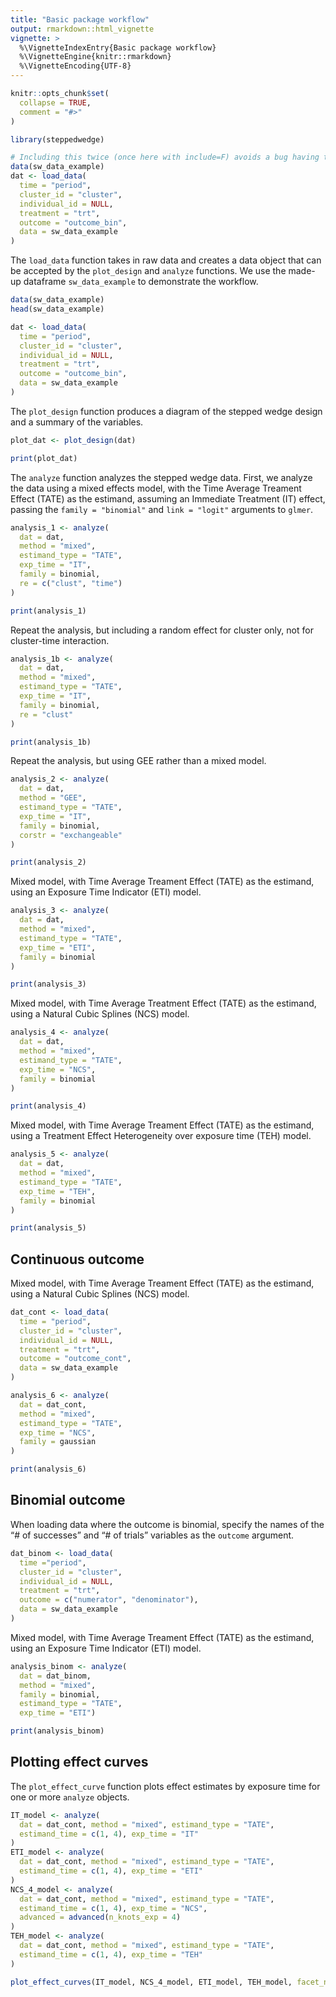 ```yaml
---
title: "Basic package workflow"
output: rmarkdown::html_vignette
vignette: >
  %\VignetteIndexEntry{Basic package workflow}
  %\VignetteEngine{knitr::rmarkdown}
  %\VignetteEncoding{UTF-8}
---
```


```r
knitr::opts_chunk$set(
  collapse = TRUE,
  comment = "#>"
)
```

```r
library(steppedwedge)
```

```r
# Including this twice (once here with include=F) avoids a bug having to do with dplyr and pkgdown
data(sw_data_example)
dat <- load_data(
  time = "period",
  cluster_id = "cluster",
  individual_id = NULL,
  treatment = "trt",
  outcome = "outcome_bin",
  data = sw_data_example
)
```

The `load_data` function takes in raw data and creates a data object that can be accepted by the `plot_design` and `analyze` functions. We use the made-up dataframe `sw_data_example` to demonstrate the workflow.

```r
data(sw_data_example)
head(sw_data_example)

dat <- load_data(
  time = "period",
  cluster_id = "cluster",
  individual_id = NULL,
  treatment = "trt",
  outcome = "outcome_bin",
  data = sw_data_example
)
```


The `plot_design` function produces a diagram of the stepped wedge design and a summary of the variables.

```r
plot_dat <- plot_design(dat)

print(plot_dat)
```


The `analyze` function analyzes the stepped wedge data. First, we analyze the data using a mixed effects model, with the Time Average Treament Effect (TATE) as the estimand, assuming an Immediate Treatment (IT) effect, passing the `family = "binomial"` and `link = "logit"` arguments to `glmer`. 

```r
analysis_1 <- analyze(
  dat = dat,
  method = "mixed",
  estimand_type = "TATE", 
  exp_time = "IT",
  family = binomial,
  re = c("clust", "time")
)

print(analysis_1)
```

Repeat the analysis, but including a random effect for cluster only, not for cluster-time interaction.

```r
analysis_1b <- analyze(
  dat = dat,
  method = "mixed",
  estimand_type = "TATE", 
  exp_time = "IT",
  family = binomial,
  re = "clust"
)

print(analysis_1b)
```


Repeat the analysis, but using GEE rather than a mixed model.

```r
analysis_2 <- analyze(
  dat = dat,
  method = "GEE",
  estimand_type = "TATE", 
  exp_time = "IT",
  family = binomial,
  corstr = "exchangeable"
)

print(analysis_2)
```


Mixed model, with Time Average Treament Effect (TATE) as the estimand, using an Exposure Time Indicator (ETI) model.

```r
analysis_3 <- analyze(
  dat = dat,
  method = "mixed",
  estimand_type = "TATE", 
  exp_time = "ETI",
  family = binomial
)

print(analysis_3)
```


Mixed model, with Time Average Treatment Effect (TATE) as the estimand, using a Natural Cubic Splines (NCS) model.

```r
analysis_4 <- analyze(
  dat = dat,
  method = "mixed",
  estimand_type = "TATE", 
  exp_time = "NCS",
  family = binomial
)

print(analysis_4)
```


Mixed model, with Time Average Treament Effect (TATE) as the estimand, using a Treatment Effect Heterogeneity over exposure time (TEH) model.

```r
analysis_5 <- analyze(
  dat = dat,
  method = "mixed",
  estimand_type = "TATE", 
  exp_time = "TEH",
  family = binomial
)

print(analysis_5)
```

## Continuous outcome

Mixed model, with Time Average Treament Effect (TATE) as the estimand, using a Natural Cubic Splines (NCS) model.

```r

dat_cont <- load_data(
  time = "period",
  cluster_id = "cluster",
  individual_id = NULL,
  treatment = "trt",
  outcome = "outcome_cont",
  data = sw_data_example
)

analysis_6 <- analyze(
  dat = dat_cont,
  method = "mixed",
  estimand_type = "TATE", 
  exp_time = "NCS",
  family = gaussian
)

print(analysis_6)
```

## Binomial outcome

When loading data where the outcome is binomial, specify the names of the "# of successes" and "# of trials" variables as the `outcome` argument.

```r

dat_binom <- load_data(
  time ="period",
  cluster_id = "cluster",
  individual_id = NULL,
  treatment = "trt",
  outcome = c("numerator", "denominator"),
  data = sw_data_example
)

```


Mixed model, with Time Average Treament Effect (TATE) as the estimand, using an Exposure Time Indicator (ETI) model.

```r

analysis_binom <- analyze(
  dat = dat_binom,
  method = "mixed",
  family = binomial,
  estimand_type = "TATE", 
  exp_time = "ETI")

print(analysis_binom)

```


## Plotting effect curves

The `plot_effect_curve` function plots effect estimates by exposure time for one or more `analyze` objects. 

```r

IT_model <- analyze(
  dat = dat_cont, method = "mixed", estimand_type = "TATE",
  estimand_time = c(1, 4), exp_time = "IT"
)
ETI_model <- analyze(
  dat = dat_cont, method = "mixed", estimand_type = "TATE", 
  estimand_time = c(1, 4), exp_time = "ETI"
)
NCS_4_model <- analyze(
  dat = dat_cont, method = "mixed", estimand_type = "TATE",
  estimand_time = c(1, 4), exp_time = "NCS", 
  advanced = advanced(n_knots_exp = 4)
)
TEH_model <- analyze(
  dat = dat_cont, method = "mixed", estimand_type = "TATE",
  estimand_time = c(1, 4), exp_time = "TEH"
)

plot_effect_curves(IT_model, NCS_4_model, ETI_model, TEH_model, facet_nrow = 1)


```
